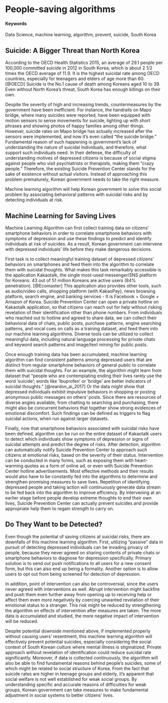 # People-saving algorithms {#Stop-the-killing}

#### Keywords {-}

Data Science, machine learning, algorithm, prevent, suicide, South Korea

 
 
## Suicide: A Bigger Threat than North Korea
 
According to the OECD Health Statistics 2015, an average of 29.1 people per 100,000 committed suicide in 2012 in South Korea, which is about 2 1/2 times the OECD average of 11.9. It is the highest suicidal rate among OECD countries, especially for teenagers and elders of age more than 60. [@OECD] Suicide is the No.1 cause of death among Koreans aged 10 to 39. Even without North Korea's threat, South Korea has enough killings on their own.

Despite the severity of high and increasing trends, countermeasures by the government have been inefficient. For instance, the handrails on Mapo bridge, where many suicides were reported, have been equipped with motion sensors to sense movements for suicide, lighting up with short phrases and showing photos of happy families among other things. However, suicide rates on Mapo bridge has actually increased after the sensors were implemented, and now it's even called "the suicide bridge." Fundamental reason of such happening is government's lack of understanding the nature of suicidal individuals, and therefore, what support such individuals need. In their defense, the difficulty of understanding motives of depressed citizens is because of social stigma against people who visit psychiatrists or therapists, making them "crazy people." Therefore, the existing Suicide Prevention Center stands for the sake of existence without actual visitors. Instead of approaching this problem prematurely, Korean government needs to take the right measure.

Machine learning algorithm will help Korean government to solve this social problem by associating behavioral patterns with suicidal risks and by detecting individuals at risk. 
 

## Machine Learning for Saving Lives

Machine Learning Algorithm can first collect training data on citizens' smartphone behaviors in order to correlate smartphone behaviors with symptoms of depression and use these findings to predict and identify individuals at risk of suicides. As a result, Korean government can intervene with depressed individuals' life before they make dangerous decisions.

First task is to collect meaningful training dataset of depressed citizens' behaviors on smartphones and feed them into the algorithm to correlate them with suicidal thoughts. What makes this task remarkably accessible is the application Kakaotalk, the single most-used messenger/SNS platform for Koreans: 43 out of 51 million Koreans are active users (84% penetration). [@Ecomaster] This application also provides other tools, such as audio/video calls, shopping platform (with KakaoPay), news browsing platform, search engine, and banking services - It is Facebook + Google + Amazon of Korea.
Suicide Prevention Center can open a private hotline on Kakaotalk application, so that citizens can reach out for help without risking revelation of their identification other than phone numbers. From individuals who reached out to hotline and agreed to share data, we can collect their behavioral data of chats, public posts, purchase patterns, engine searching patterns, and vocal cues on calls as a training dataset, and feed them into our machine learning algorithms. Diverse tools can be utilized to collect meaningful data, including natural language processing for private chats and keyword search patterns and image/text mining for public posts.

Once enough training data has been accumulated, machine learning algorithm can find consistent patterns among depressed users that are distinct from regular smartphone behaviors of general public to correlate them with suicidal thoughts. For an example, the algorithm might learn from dataset that "people who are contemplating ending their lives rarely use the word 'suicide'; words like 'ibuprofen' or 'bridge' are better indicators of suicidal thoughts." [@reardon_ai_2017] Or the data might show that depressed individuals exhibit impulsive behaviors in shopping or posting anonymous public messages on others' posts. Since there are resources of diverse angles available, from chatting to searching and purchasing, there might also be concurrent behaviors that together show strong evidences of emotional discomfort. Such findings can be defined as triggers to flag suicidal actions, when run against larger datasets.

Finally, now that smartphone behaviors associated with suicidal risks have been defined, algorithm can be run on the entire dataset of Kakaotalk users to detect which individuals show symptoms of depression or signs of suicidal attempts and predict the degree of risks. After detection, algorithm can automatically notify Suicide Prevention Center to approach such citizens at emotional risks, based on the severity of their status. Intervention can be conducted in many forms, such as exposing them with heart-warming quotes as a form of online ad, or even with Suicide Prevention Center hotline advertisements. Most effective methods and their results would also have to be constantly fed into the algorithms to determine and strengthen promising measures to save lives. Repetition of identifying depressed people and taking action will continuously generate data stream to be fed back into the algorithm to improve efficiency.
By intervening at an earlier stage before people develop extreme thoughts to end their own lives, Suicide Prevention Center can actually prevent suicides and provide appropriate help them to regain strength to carry on.


## Do They Want to be Detected?

Even though the potential of saving citizens at suicidal risks, there are downfalls of this machine learning algorithm. First, utilizing "passive" data in pursuit of detecting depressed individuals can be invading privacy of people, because they never agreed on sharing contents of private chats or smartphone behaviors to diagnose for depression specifically. Primary solution is to send out push notifications to all users for a new consent form, but this can also end up being a formality. Another option is to allow users to opt out from being screened for detection of depression.

In addition, point of intervention can also be controversial, since the users never agreed with interventions as well. Abrupt intervention might backfire and push them even further away from opening up to receiving help or affect them even more negatively by coercing unwanted revelation of their emotional status to a stranger. This risk might be reduced by strengthening the algorithm on effects of intervention after measures are taken. The more data is accumulated and studied, the more negative impact of intervention will be reduced.

Despite potential downside mentioned above, if implemented properly without causing users' resentment, this machine learning algorithm will effectively prevent potential suicides, especially considering the social context of South Korean culture where mental illness is stigmatized. Private approach without revelation of identification could reduce suicidal rate significantly.
Moreover, if data is collected continuously, the algorithm will also be able to find fundamental reasons behind people's suicides, some of which might be related to social structure of Korea. From the fact that suicide rates are higher in teenage groups and elderly, it's apparent that social welfare is not well established for weak social groups. By understanding specific and accurate reasons of difficulties for weak groups, Korean government can take measures to make fundamental adjustment in social systems to better citizens' lives.